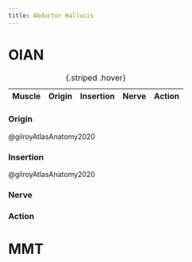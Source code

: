 ```yaml
---
title: Abductor Hallucis
---
```



# OIAN

| Muscle  | Origin | Insertion | Nerve | Action |
|------|--------|-------|----------|--------|

: {.striped .hover}

:::{layout-ncol="2"}
### Origin

@gilroyAtlasAnatomy2020

### Insertion

@gilroyAtlasAnatomy2020



### Nerve


### Action





:::

# MMT
